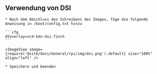 ## Verwendung von DSI

    * Nach dem Abschluss des Schreibens des Images, füge die folgende Anweisung in /boot/config.txt hinzu

    ```cfg
    dtoverlay=vc4-kms-dsi-7inch
    ```

    <ImageView image={require('@site/docs/General/rpi/img/dsi.png').default} size="100%" align="left" />

    * Speichern und beenden